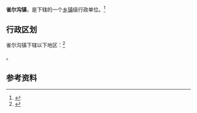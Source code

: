 {{中国乡级行政区|65/23/23/102/000}}

'''雀尔沟镇'''，是{{PRC admin/fullname|65/23/23/102/000|3}}下辖的一个[[乡镇|乡镇]]级行政单位。<ref>{{PRC admin/ref sgc|{{PRC admin/parent|65/23/23/102/000}}}}</ref>

== 行政区划 ==

雀尔沟镇下辖以下地区：<ref>{{PRC admin/ref sgc|65/23/23/102/000}}</ref>

{{PRC admin/children|65/23/23/102/000}}。

== 参考资料 ==

{{reflist}}

{{PRC admin/navcat|65/23/23/102/000}}
{{新疆行政区划小作品}}
